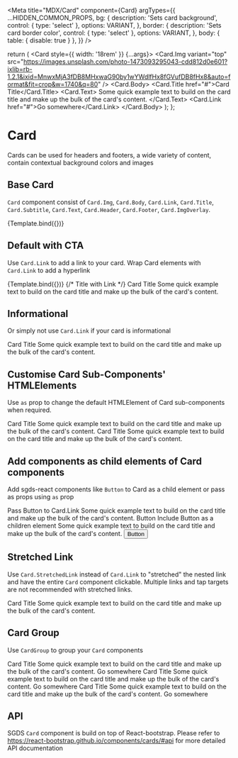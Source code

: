 

<Meta
  title="MDX/Card"
  component={Card}
  argTypes={{
    ...HIDDEN_COMMON_PROPS,
    bg: {
      description: 'Sets card background',
      control: { type: 'select' },
      options: VARIANT,
    },
    border: {
      description: 'Sets card border color',
      control: { type: 'select' },
      options: VARIANT,
    },
    body: { table: { disable: true } },
  }}
/>

  return (
    <Card style={{ width: '18rem' }} {...args}>
      <Card.Img
        variant="top"
        src="https://images.unsplash.com/photo-1473093295043-cdd812d0e601?ixlib=rb-1.2.1&ixid=MnwxMjA3fDB8MHxwaG90by1wYWdlfHx8fGVufDB8fHx8&auto=format&fit=crop&w=1740&q=80"
      />
      <Card.Body>
        <Card.Title href="#">Card Title</Card.Title>
        <Card.Text>
          Some quick example text to build on the card title and make up the
          bulk of the card's content.
        </Card.Text>
        <Card.Link href="#">Go somewhere</Card.Link>
      </Card.Body>
    </Card>
  );
};

# Card

Cards can be used for headers and footers, a wide variety of content, contain contextual background colors and images

## Base Card

`Card` component consist of `Card.Img`, `Card.Body`, `Card.Link`, `Card.Title`, `Card.Subtitle`, `Card.Text`, `Card.Header`, `Card.Footer`, `Card.ImgOverlay`.

<Canvas>
  <Story name="Base Card">{Template.bind({})}</Story>
</Canvas>

<ArgsTable story="Base Card" />

## Default with CTA

Use `Card.Link` to add a link to your card. Wrap Card elements with `Card.Link` to add a hyperlink

<Canvas>
  <Story name="Default CTA">{Template.bind({})}</Story>
  {/* Title with Link */}
  <Story name="Default CTA on Title">
    <Card style={{ width: '18rem' }}>
      <Card.Img
        variant="top"
        src="https://images.unsplash.com/photo-1473093295043-cdd812d0e601?ixlib=rb-1.2.1&ixid=MnwxMjA3fDB8MHxwaG90by1wYWdlfHx8fGVufDB8fHx8&auto=format&fit=crop&w=1740&q=80"
      />
      <Card.Body>
        <Card.Link href="#">
          <Card.Title href="#">Card Title</Card.Title>
        </Card.Link>
        <Card.Text>
          Some quick example text to build on the card title and make up the
          bulk of the card's content.
        </Card.Text>
      </Card.Body>
    </Card>
  </Story>
</Canvas>

## Informational

Or simply not use `Card.Link` if your card is informational

<Canvas>
  <Story name="Informational">
    <Card style={{ width: '18rem' }}>
      <Card.Img
        variant="top"
        src="https://images.unsplash.com/photo-1473093295043-cdd812d0e601?ixlib=rb-1.2.1&ixid=MnwxMjA3fDB8MHxwaG90by1wYWdlfHx8fGVufDB8fHx8&auto=format&fit=crop&w=1740&q=80"
      />
      <Card.Body>
        <Card.Title href="#">Card Title</Card.Title>
        <Card.Text>
          Some quick example text to build on the card title and make up the
          bulk of the card's content.
        </Card.Text>
      </Card.Body>
    </Card>
  </Story>
</Canvas>

## Customise Card Sub-Components' HTMLElements

Use `as` prop to change the default HTMLElement of Card sub-components when required.

<Canvas>
  <Story name="Customise sub-components HTMLElements">
    <Card style={{ width: '18rem' }}>
      <Card.Body>
        <Card.Title as="h5" href="#">
          Card Title
        </Card.Title>
        <Card.Text as="a">
          Some quick example text to build on the card title and make up the
          bulk of the card's content.
        </Card.Text>
      </Card.Body>
    </Card>
    <Card style={{ width: '18rem' }}>
      <Card.Body>
        <Card.Title as="h1" href="#">
          Card Title
        </Card.Title>
        <Card.Text as="strong">
          Some quick example text to build on the card title and make up the
          bulk of the card's content.
        </Card.Text>
      </Card.Body>
    </Card>
  </Story>
</Canvas>

## Add components as child elements of Card components

Add sgds-react components like `Button` to Card as a child element or pass as props using `as` prop

<Canvas>
  <Story name="Add Child Component using as prop">
    <Card style={{ width: '18rem' }}>
      <Card.Img
        variant="top"
        src="https://images.unsplash.com/photo-1473093295043-cdd812d0e601?ixlib=rb-1.2.1&ixid=MnwxMjA3fDB8MHxwaG90by1wYWdlfHx8fGVufDB8fHx8&auto=format&fit=crop&w=1740&q=80"
      />
      <Card.Body>
        <Card.Title href="#">Pass Button to Card.Link</Card.Title>
        <Card.Text>
          Some quick example text to build on the card title and make up the
          bulk of the card's content.
        </Card.Text>
        <Card.Link href="#" as={Button}>
          Button
        </Card.Link>
      </Card.Body>
    </Card>
  </Story>
  <Story name="Add Child Component as a children">
    <Card style={{ width: '18rem' }}>
      <Card.Img
        variant="top"
        src="https://images.unsplash.com/photo-1473093295043-cdd812d0e601?ixlib=rb-1.2.1&ixid=MnwxMjA3fDB8MHxwaG90by1wYWdlfHx8fGVufDB8fHx8&auto=format&fit=crop&w=1740&q=80"
      />
      <Card.Body>
        <Card.Title href="#">Include Button as a children element</Card.Title>
        <Card.Text>
          Some quick example text to build on the card title and make up the
          bulk of the card's content.
        </Card.Text>
        <Button href="#">Button</Button>
      </Card.Body>
    </Card>
  </Story>
</Canvas>

## Stretched Link 

 Use `Card.StretchedLink` instead of `Card.Link` to "stretched" the nested link and have the entire `Card` component clickable.
 Multiple links and tap targets are not recommended with stretched links.

<Canvas>
   <Story name="Stretched Link">
    <Card style={{ width: '18rem' }}>
      <Card.Img
        variant="top"
        src="https://images.unsplash.com/photo-1473093295043-cdd812d0e601?ixlib=rb-1.2.1&ixid=MnwxMjA3fDB8MHxwaG90by1wYWdlfHx8fGVufDB8fHx8&auto=format&fit=crop&w=1740&q=80"
      />
      <Card.Body>
        <Card.StretchedLink href="#">
          <Card.Title href="#">Card Title</Card.Title>
        </Card.StretchedLink>
        <Card.Text>
          Some quick example text to build on the card title and make up the
          bulk of the card's content.
        </Card.Text>
      </Card.Body>
    </Card>
  </Story>
</Canvas>


## Card Group

Use `CardGroup` to group your `Card` components

<Canvas>
  <Story name="Grouped Cards">
    <CardGroup>
      <Card style={{ width: '18rem' }}>
        <Card.Img
          variant="top"
          src="https://images.unsplash.com/photo-1473093295043-cdd812d0e601?ixlib=rb-1.2.1&ixid=MnwxMjA3fDB8MHxwaG90by1wYWdlfHx8fGVufDB8fHx8&auto=format&fit=crop&w=1740&q=80"
        />
        <Card.Body>
          <Card.Title href="#">Card Title</Card.Title>
          <Card.Text>
            Some quick example text to build on the card title and make up the
            bulk of the card's content.
          </Card.Text>
          <Card.Link href="#">Go somewhere</Card.Link>
        </Card.Body>
      </Card>
      <Card style={{ width: '18rem' }}>
        <Card.Img
          variant="top"
          src="https://images.unsplash.com/photo-1473093295043-cdd812d0e601?ixlib=rb-1.2.1&ixid=MnwxMjA3fDB8MHxwaG90by1wYWdlfHx8fGVufDB8fHx8&auto=format&fit=crop&w=1740&q=80"
        />
        <Card.Body>
          <Card.Title href="#">Card Title</Card.Title>
          <Card.Text>
            Some quick example text to build on the card title and make up the
            bulk of the card's content.
          </Card.Text>
          <Card.Link href="#">Go somewhere</Card.Link>
        </Card.Body>
      </Card>
      <Card style={{ width: '18rem' }}>
        <Card.Img
          variant="top"
          src="https://images.unsplash.com/photo-1473093295043-cdd812d0e601?ixlib=rb-1.2.1&ixid=MnwxMjA3fDB8MHxwaG90by1wYWdlfHx8fGVufDB8fHx8&auto=format&fit=crop&w=1740&q=80"
        />
        <Card.Body>
          <Card.Title href="#">Card Title</Card.Title>
          <Card.Text>
            Some quick example text to build on the card title and make up the
            bulk of the card's content.
          </Card.Text>
          <Card.Link href="#">Go somewhere</Card.Link>
        </Card.Body>
      </Card>
    </CardGroup>
  </Story>
</Canvas>

## API

SGDS `Card` component is build on top of React-bootstrap.
Please refer to https://react-bootstrap.github.io/components/cards/#api for more detailed API documentation
